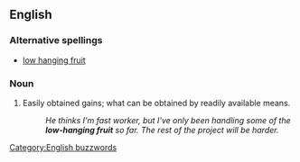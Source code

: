 ==English==
===Alternative spellings===
*[[low hanging fruit]]
===Noun===
{{en-noun|sg=[[low]]-[[hanging]] [[fruit]]|[[plurale tantum|always plural]]}}
#{{idiom}} Easily obtained gains; what can be obtained by readily available means.
#:''He thinks I'm fast worker, but I've only been handling some of the '''low-hanging fruit''' so far.  The rest of the project will be harder.''

[[Category:English buzzwords]]